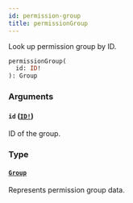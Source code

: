 ```yaml
---
id: permission-group
title: permissionGroup
---
```


Look up permission group by ID.

```graphql
permissionGroup(
  id: ID!
): Group

```

### Arguments

#### `id` ([`ID!`](/developer/api-reference/scalars/id.mdx))

ID of the group.

### Type

#### [`Group`](/developer/api-reference/objects/group.mdx)

Represents permission group data.
